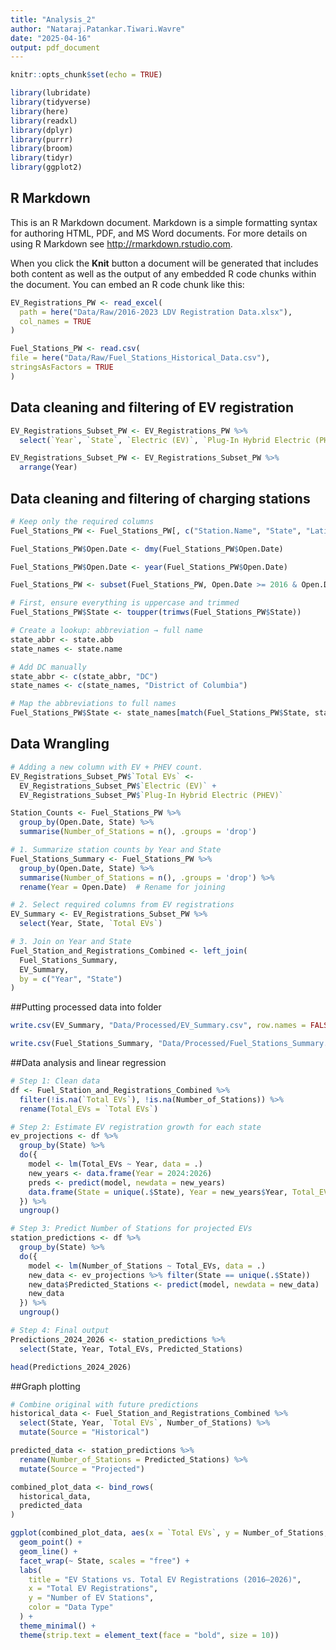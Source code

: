 ```yaml
---
title: "Analysis_2"
author: "Nataraj.Patankar.Tiwari.Wavre"
date: "2025-04-16"
output: pdf_document
---
```


```r
knitr::opts_chunk$set(echo = TRUE)

library(lubridate)
library(tidyverse)
library(here)
library(readxl)
library(dplyr)
library(purrr)
library(broom)
library(tidyr)
library(ggplot2)
```

## R Markdown

This is an R Markdown document. Markdown is a simple formatting syntax for authoring HTML, PDF, and MS Word documents. For more details on using R Markdown see <http://rmarkdown.rstudio.com>.

When you click the **Knit** button a document will be generated that includes both content as well as the output of any embedded R code chunks within the document. You can embed an R code chunk like this:

```r
EV_Registrations_PW <- read_excel(
  path = here("Data/Raw/2016-2023 LDV Registration Data.xlsx"),
  col_names = TRUE
)

Fuel_Stations_PW <- read.csv(
file = here("Data/Raw/Fuel_Stations_Historical_Data.csv"),
stringsAsFactors = TRUE
)


```

## Data cleaning and filtering of EV registration

```r
EV_Registrations_Subset_PW <- EV_Registrations_PW %>%
  select(`Year`, `State`, `Electric (EV)`, `Plug-In Hybrid Electric (PHEV)`)

EV_Registrations_Subset_PW <- EV_Registrations_Subset_PW %>%
  arrange(Year)

```

## Data cleaning and filtering of charging stations

```r

# Keep only the required columns
Fuel_Stations_PW <- Fuel_Stations_PW[, c("Station.Name", "State", "Latitude", "Longitude", "Open.Date")]

Fuel_Stations_PW$Open.Date <- dmy(Fuel_Stations_PW$Open.Date)

Fuel_Stations_PW$Open.Date <- year(Fuel_Stations_PW$Open.Date)

Fuel_Stations_PW <- subset(Fuel_Stations_PW, Open.Date >= 2016 & Open.Date <= 2023)

# First, ensure everything is uppercase and trimmed
Fuel_Stations_PW$State <- toupper(trimws(Fuel_Stations_PW$State))

# Create a lookup: abbreviation → full name
state_abbr <- state.abb
state_names <- state.name

# Add DC manually
state_abbr <- c(state_abbr, "DC")
state_names <- c(state_names, "District of Columbia")

# Map the abbreviations to full names
Fuel_Stations_PW$State <- state_names[match(Fuel_Stations_PW$State, state_abbr)]
```

## Data Wrangling

```r

# Adding a new column with EV + PHEV count. 
EV_Registrations_Subset_PW$`Total EVs` <- 
  EV_Registrations_Subset_PW$`Electric (EV)` + 
  EV_Registrations_Subset_PW$`Plug-In Hybrid Electric (PHEV)`

```

```r

Station_Counts <- Fuel_Stations_PW %>%
  group_by(Open.Date, State) %>%
  summarise(Number_of_Stations = n(), .groups = 'drop')

```

```r

# 1. Summarize station counts by Year and State
Fuel_Stations_Summary <- Fuel_Stations_PW %>%
  group_by(Open.Date, State) %>%
  summarise(Number_of_Stations = n(), .groups = 'drop') %>%
  rename(Year = Open.Date)  # Rename for joining

# 2. Select required columns from EV registrations
EV_Summary <- EV_Registrations_Subset_PW %>%
  select(Year, State, `Total EVs`)

# 3. Join on Year and State
Fuel_Station_and_Registrations_Combined <- left_join(
  Fuel_Stations_Summary,
  EV_Summary,
  by = c("Year", "State")
)

```

##Putting processed data into folder
```r

write.csv(EV_Summary, "Data/Processed/EV_Summary.csv", row.names = FALSE)

write.csv(Fuel_Stations_Summary, "Data/Processed/Fuel_Stations_Summary.csv", row.names = FALSE)

```


##Data analysis and linear regression
```r
# Step 1: Clean data
df <- Fuel_Station_and_Registrations_Combined %>%
  filter(!is.na(`Total EVs`), !is.na(Number_of_Stations)) %>%
  rename(Total_EVs = `Total EVs`)

# Step 2: Estimate EV registration growth for each state
ev_projections <- df %>%
  group_by(State) %>%
  do({
    model <- lm(Total_EVs ~ Year, data = .)
    new_years <- data.frame(Year = 2024:2026)
    preds <- predict(model, newdata = new_years)
    data.frame(State = unique(.$State), Year = new_years$Year, Total_EVs = preds)
  }) %>%
  ungroup()

# Step 3: Predict Number of Stations for projected EVs
station_predictions <- df %>%
  group_by(State) %>%
  do({
    model <- lm(Number_of_Stations ~ Total_EVs, data = .)
    new_data <- ev_projections %>% filter(State == unique(.$State))
    new_data$Predicted_Stations <- predict(model, newdata = new_data)
    new_data
  }) %>%
  ungroup()

# Step 4: Final output
Predictions_2024_2026 <- station_predictions %>%
  select(State, Year, Total_EVs, Predicted_Stations)

head(Predictions_2024_2026)
```

##Graph plotting
```r

# Combine original with future predictions
historical_data <- Fuel_Station_and_Registrations_Combined %>%
  select(State, Year, `Total EVs`, Number_of_Stations) %>%
  mutate(Source = "Historical")

predicted_data <- station_predictions %>%
  rename(Number_of_Stations = Predicted_Stations) %>%
  mutate(Source = "Projected")

combined_plot_data <- bind_rows(
  historical_data,
  predicted_data
)

ggplot(combined_plot_data, aes(x = `Total EVs`, y = Number_of_Stations, color = Source)) +
  geom_point() +
  geom_line() +
  facet_wrap(~ State, scales = "free") +
  labs(
    title = "EV Stations vs. Total EV Registrations (2016–2026)",
    x = "Total EV Registrations",
    y = "Number of EV Stations",
    color = "Data Type"
  ) +
  theme_minimal() +
  theme(strip.text = element_text(face = "bold", size = 10))

```
